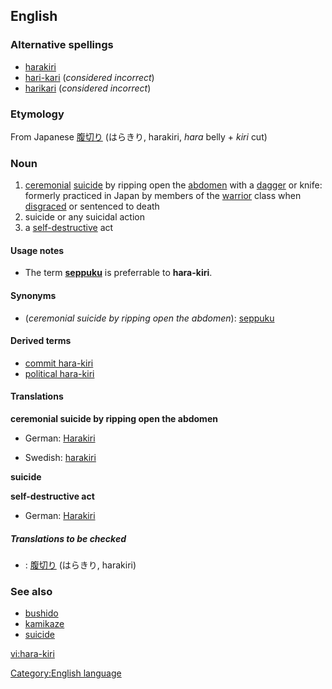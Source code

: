 {{wikipedia}}
==English==

===Alternative spellings===
*[[harakiri]]
*[[hari-kari]] (''considered incorrect'')
*[[harikari]] (''considered incorrect'')

===Etymology===
From Japanese [[腹切り]] (はらきり, harakiri, ''hara'' belly + ''kiri'' cut)

===Noun===
{{en-noun|-}}

# [[ceremonial]] [[suicide]] by ripping open the [[abdomen]] with a [[dagger]] or knife: formerly practiced in Japan by members of the [[warrior]] class when [[disgrace]]d or sentenced to death
# suicide or any suicidal action
# a [[self-destructive]] act

====Usage notes====
*The term '''[[seppuku]]''' is preferrable to '''hara-kiri'''.

====Synonyms====
*(''ceremonial suicide by ripping open the abdomen''): [[seppuku]]

====Derived terms====
*[[commit hara-kiri]]
*[[political hara-kiri]]

====Translations====
'''ceremonial suicide by ripping open the abdomen'''
{{top}}
*German: [[Harakiri]] {{n}}
{{mid}}
*Swedish: [[harakiri]]
{{bottom}}

'''suicide'''
{{top}}
{{mid}}
{{bottom}}

'''self-destructive act'''
{{top}}
*German: [[Harakiri]] {{n}}
{{mid}}
{{bottom}}

=====Translations to be checked=====
{{checktrans}}
<!--Remove this section once all of the translations below have been moved into the tables above.-->
*{{ttbc|Japanese}}: [[腹切り]] (はらきり, harakiri)

===See also===
*[[bushido]]
*[[kamikaze]]
*[[suicide]]

[[Category:English language]]

[[vi:hara-kiri]]